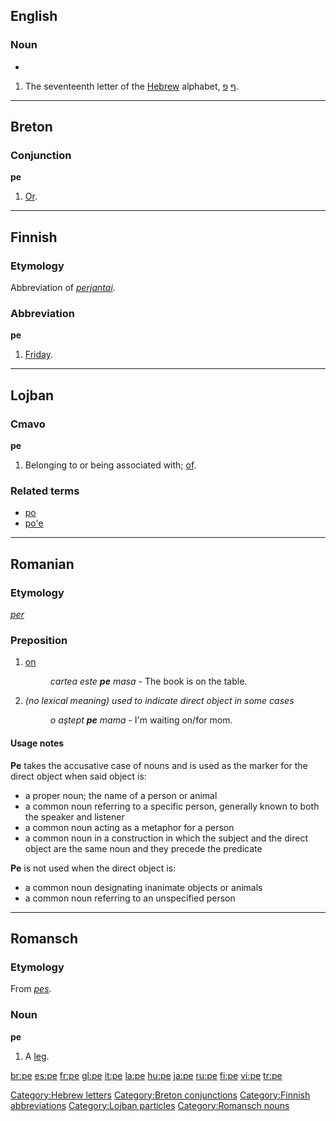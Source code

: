 {{see|PE|Pe.|.pe|pé}}

==English==

===Noun===
{{en-noun|pl=pes}}
* {{rfv-inflection|pes}}

# The seventeenth letter of the [[Hebrew]] alphabet, [[ף]] [[פ]].

----

==Breton==

===Conjunction===
'''pe'''

# [[or|Or]].

----

==Finnish==

=== Etymology ===
Abbreviation of ''[[perjantai]]''.

===Abbreviation===
'''pe'''

# [[Friday]].

----

==Lojban==

===Cmavo===
'''pe'''

# Belonging to or being associated with; [[of]].

===Related terms===
* [[po#Lojban|po]]
* [[po'e#Lojban|po'e]]

----

==Romanian==

===Etymology===
{{L.|ro}} ''[[per]]''

===Preposition===
{{ro-prep|a}}

# [[on]]
#:''cartea este '''pe''' masa'' - The book is on the table.
# ''(no lexical meaning) used to indicate direct object in some cases''
#:''o aştept '''pe''' mama'' - I'm waiting on/for mom.

====Usage notes====
'''Pe''' takes the accusative case of nouns and is used as the marker for the direct object when said object is:
*a proper noun; the name of a person or animal
*a common noun referring to a specific person, generally known to both the speaker and listener
*a common noun acting as a metaphor for a person
*a common noun in a construction in which the subject and the direct object are the same noun and they precede the predicate

'''Pe''' is not used when the direct object is:
*a common noun designating inanimate objects or animals
*a common noun referring to an unspecified person

----

==Romansch==

===Etymology===
From {{L.|rm}} ''[[pes]]''.

===Noun===
'''pe'''

# A [[leg]].

[[Category:Hebrew letters]]
[[Category:Breton conjunctions]]
[[Category:Finnish abbreviations]]
[[Category:Lojban particles]]
[[Category:Romansch nouns]]

[[br:pe]]
[[es:pe]]
[[fr:pe]]
[[gl:pe]]
[[it:pe]]
[[la:pe]]
[[hu:pe]]
[[ja:pe]]
[[ru:pe]]
[[fi:pe]]
[[vi:pe]]
[[tr:pe]]